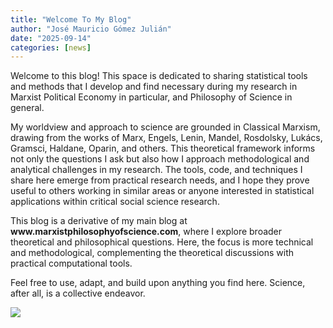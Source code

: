 ```yaml
---
title: "Welcome To My Blog"
author: "José Mauricio Gómez Julián"
date: "2025-09-14"
categories: [news]
---
```


Welcome to this blog! This space is dedicated to sharing statistical tools and methods that I develop and find necessary during my research in Marxist Political Economy in particular, and Philosophy of Science in general.

My worldview and approach to science are grounded in Classical Marxism, drawing from the works of Marx, Engels, Lenin, Mandel, Rosdolsky, Lukács, Gramsci, Haldane, Oparin, and others. This theoretical framework informs not only the questions I ask but also how I approach methodological and analytical challenges in my research.
The tools, code, and techniques I share here emerge from practical research needs, and I hope they prove useful to others working in similar areas or anyone interested in statistical applications within critical social science research.

This blog is a derivative of my main blog at **www.marxistphilosophyofscience.com**, where I explore broader theoretical and philosophical questions. Here, the focus is more technical and methodological, complementing the theoretical discussions with practical computational tools.

Feel free to use, adapt, and build upon anything you find here. Science, after all, is a collective endeavor.

![](PHOTO.jpg)
